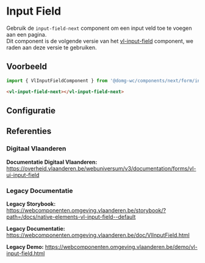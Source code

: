 
# Input Field

Gebruik de `input-field-next` component om een input veld toe te voegen aan een pagina.<br/>
Dit component is de volgende versie van het [vl-input-field](?path=/docs/elements-input-field--input-field-default) component, we raden aan deze versie te gebruiken.<br />

## Voorbeeld

```js
import { VlInputFieldComponent } from '@domg-wc/components/next/form/input-field';
```

```html
<vl-input-field-next></vl-input-field-next>
```

<DocsStory id="components-next-form-input-field-next--input-field-default" />

## Configuratie

<ArgsTable story={PRIMARY_STORY} />

## Referenties

### Digitaal Vlaanderen

**Documentatie Digitaal Vlaanderen:** https://overheid.vlaanderen.be/webuniversum/v3/documentation/forms/vl-ui-input-field

### Legacy Documentatie

**Legacy Storybook:** https://webcomponenten.omgeving.vlaanderen.be/storybook/?path=/docs/native-elements-vl-input-field--default

**Legacy Documentatie:** https://webcomponenten.omgeving.vlaanderen.be/doc/VlInputField.html

**Legacy Demo:** https://webcomponenten.omgeving.vlaanderen.be/demo/vl-input-field.html
